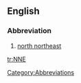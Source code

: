 {{see|-nne}}
==English==

===Abbreviation===
{{infl|en|abbreviation}}

# [[north northeast]]

[[Category:Abbreviations]]

[[tr:NNE]]